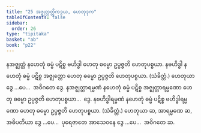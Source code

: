 ```yaml
---
title: "25 အဇ္ဈတ္တတ္တိကဒွယ, ဟေတုဒုက"
tableOfContents: false
sidebar:
  order: 26
type: "tipitaka"
basket: "ab"
book: "p22"
---
```



<DynamicBreadcrumb />

<Division number="55" book="p22" e="ch" v="40" p="389">

<Paragraph number="129" book="p22">
နအဇ္ဈတ္တံ နဟေတုံ ဓမ္မံ ပဋိစ္စ ဗဟိဒ္ဓါ ဟေတု ဓမ္မော ဥပ္ပဇ္ဇတိ ဟေတုပစ္စယာ.
</Paragraph>

<Paragraph number="130" book="p22">
နဗဟိဒ္ဓါ နဟေတုံ ဓမ္မံ ပဋိစ္စ အဇ္ဈတ္တော ဟေတု ဓမ္မော ဥပ္ပဇ္ဇတိ ဟေတုပစ္စယာ. (သံခိတ္တံ.)
</Paragraph>

<Paragraph number="131" book="p22">
ဟေတုယာ ဒွေ …ပေ…  အဝိဂတေ ဒွေ.
</Paragraph>

</Division>
<Division number="56" book="p22" e="ch" v="40" p="389">

<Paragraph number="132" book="p22">
နအဇ္ဈတ္တာရမ္မဏံ နဟေတုံ ဓမ္မံ ပဋိစ္စ အဇ္ဈတ္တာရမ္မဏော ဟေတု ဓမ္မော ဥပ္ပဇ္ဇတိ ဟေတုပစ္စယာ…  ဒွေ.
</Paragraph>

<Paragraph number="133" book="p22">
နဗဟိဒ္ဓါရမ္မဏံ နဟေတုံ ဓမ္မံ ပဋိစ္စ ဗဟိဒ္ဓါရမ္မဏော ဟေတု ဓမ္မော ဥပ္ပဇ္ဇတိ ဟေတုပစ္စယာ. (သံခိတ္တံ.)
</Paragraph>

<Paragraph number="134" book="p22">
ဟေတုယာ ဆ, အာရမ္မဏေ ဆ, အဓိပတိယာ ဒွေ …ပေ…  ပုရေဇာတေ အာသေဝနေ ဒွေ …ပေ…  အဝိဂတေ ဆ.
</Paragraph>
</Division>